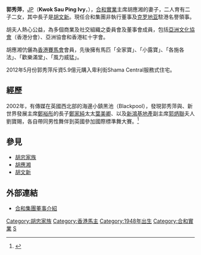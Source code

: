 '''郭秀萍'''，[[太平紳士|JP]]（'''Kwok Sau Ping Ivy'''，{{bd|1948年|catIdx=K郭}}），[[合和實業|合和實業]]主席胡應湘的妻子，二人育有二子二女，其中長子是[[胡文新|胡文新]]。現任合和集團非執行董事及[[克罗地亚|克罗地亚]]駐港名譽領事。

胡夫人熱心公益，為多個商業及社交組織之委員會及董事會成員，包括[[亞洲文化協會|亞洲文化協會]]（香港分會）、亞洲協會和香港紅十字會。

胡應湘伉儷為[[香港賽馬會|香港賽馬會]]會員，先後擁有馬匹「全家寶」、「小露寶」、「各施各法」、「歡樂滿堂」、「風力威猛」。

2012年5月份郭秀萍斥資5.9億元購入卑利街Shama Central服務式住宅。

==經歷==
2002年，有傳媒在英國西北部的海邊小鎮黑池（Blackpool），發現郭秀萍與、新世界發展主席[[鄭裕彤|鄭裕彤]]的長子[[鄭家純|鄭家純]]太太[[葉美卿|葉美卿]]、以及[[新鴻基地產|新鴻基地產]]副主席[[郭炳聯|郭炳聯]]夫人劉寶賜，各自帶同男性舞伴到英國參加國際標準舞大賽。<ref>{{Cite news|title=跳舞群組｜英國直擊鄭家純老婆、胡應湘太太、郭炳聯夫人 02年攜中國跳舞導師到黑池比舞｜壹經典|url=https://hk.nextmgz.com/article/2_767705_0|work=[[壹週刊_(香港)|壹週刊]]|date=2020年11月24日|accessdate=2020年11月24日}}</ref>

==參見==
* [[胡忠家族|胡忠家族]]
* [[胡應湘|胡應湘]]
* [[胡文新|胡文新]]

==外部連結==
* [https://web.archive.org/web/20070403070614/http://www.hopewellholdings.com/chi/hhl_board_of_directors.htm#D11 合和集團董事介紹]
{{合和實業有限公司}}


{{wikiquote}}

{{HK-bio-stub}}
[[Category:胡忠家族|Category:胡忠家族]]
[[Category:香港馬主|Category:香港馬主]]
[[Category:1948年出生|Category:1948年出生]]
[[Category:合和實業|Category:合和實業]]
[[Category:郭姓|S]]